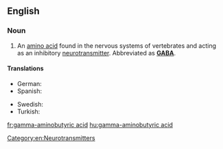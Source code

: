 ==English==
{{wikipedia}}

===Noun===
{{en-noun|-|head=[[gamma]]-[[aminobutyric]] [[acid]]}}

# {{context|biochemistry|physiology|lang=en}} An [[amino acid]] found in the nervous systems of vertebrates and acting as an inhibitory [[neurotransmitter]].  Abbreviated as '''[[GABA]]'''.

====Translations====
{{trans-top|amino acid}}
* German: {{t+|de|4-Aminobutansäure|f}}
* Spanish: {{t|es|ácido gamma-aminobutírico|m}}
{{trans-mid}}
* Swedish: {{t+|sv|gammaaminobutansyra}}
* Turkish: {{t|tr|gama-amino bütirik asit}}
{{trans-bottom}}

[[Category:en:Neurotransmitters]]

[[fr:gamma-aminobutyric acid]]
[[hu:gamma-aminobutyric acid]]